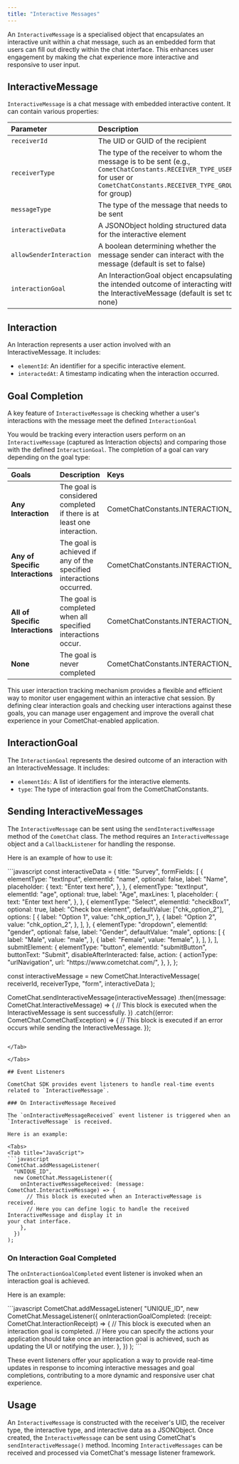 ```yaml
---
title: "Interactive Messages"
---
```




An `InteractiveMessage` is a specialised object that encapsulates an interactive unit within a chat message, such as an embedded form that users can fill out directly within the chat interface. This enhances user engagement by making the chat experience more interactive and responsive to user input.

## InteractiveMessage

`InteractiveMessage` is a chat message with embedded interactive content. It can contain various properties:

| Parameter                | Description                                                                                                                                                               |          |
| :------------------------ | :------------------------------------------------------------------------------------------------------------------------------------------------------------------------- | :-------- |
| `receiverId`             | The UID or GUID of the recipient                                                                                                                                          | Required |
| `receiverType`           | The type of the receiver to whom the message is to be sent (e.g., `CometChatConstants.RECEIVER_TYPE_USER` for user or `CometChatConstants.RECEIVER_TYPE_GROUP` for group) | Required |
| `messageType`            | The type of the message that needs to be sent                                                                                                                             | Required |
| `interactiveData`        | A JSONObject holding structured data for the interactive element                                                                                                          | Required |
| `allowSenderInteraction` | A boolean determining whether the message sender can interact with the message (default is set to false)                                                                  |          |
| `interactionGoal`        | An InteractionGoal object encapsulating the intended outcome of interacting with the InteractiveMessage (default is set to none)                                          |          |

## Interaction

An Interaction represents a user action involved with an InteractiveMessage. It includes:

* `elementId`: An identifier for a specific interactive element.
* `interactedAt`: A timestamp indicating when the interaction occurred.

## Goal Completion

A key feature of `InteractiveMessage` is checking whether a user's interactions with the message meet the defined `InteractionGoal`

You would be tracking every interaction users perform on an `InteractiveMessage` (captured as Interaction objects) and comparing those with the defined `InteractionGoal`. The completion of a goal can vary depending on the goal type:

| Goals                            | Description                                                            | Keys                                          |
| :-------------------------------- | :---------------------------------------------------------------------- | :--------------------------------------------- |
| **Any Interaction**              | The goal is considered completed if there is at least one interaction. | CometChatConstants.INTERACTION\_TYPE\_ANY     |
| **Any of Specific Interactions** | The goal is achieved if any of the specified interactions occurred.    | CometChatConstants.INTERACTION\_TYPE\_ANY\_OF |
| **All of Specific Interactions** | The goal is completed when all specified interactions occur.           | CometChatConstants.INTERACTION\_TYPE\_All\_OF |
| **None**                         | The goal is never completed                                            | CometChatConstants.INTERACTION\_TYPE\_NONE    |

This user interaction tracking mechanism provides a flexible and efficient way to monitor user engagement within an interactive chat session. By defining clear interaction goals and checking user interactions against these goals, you can manage user engagement and improve the overall chat experience in your CometChat-enabled application.

## InteractionGoal

The `InteractionGoal` represents the desired outcome of an interaction with an InteractiveMessage. It includes:

* `elementIds`: A list of identifiers for the interactive elements.
* `type`: The type of interaction goal from the CometChatConstants.

## Sending InteractiveMessages

The `InteractiveMessage` can be sent using the `sendInteractiveMessage` method of the `CometChat` class. The method requires an `InteractiveMessage` object and a `CallbackListener` for handling the response.

Here is an example of how to use it:

<Tabs>
<Tab title="JavaScript">
```javascript
const interactiveData = {
  title: "Survey",
  formFields: [
    {
      elementType: "textInput",
      elementId: "name",
      optional: false,
      label: "Name",
      placeholder: {
        text: "Enter text here",
      },
    },
    {
      elementType: "textInput",
      elementId: "age",
      optional: true,
      label: "Age",
      maxLines: 1,
      placeholder: {
        text: "Enter text here",
      },
    },
    {
      elementType: "Select",
      elementId: "checkBox1",
      optional: true,
      label: "Check box element",
      defaultValue: ["chk_option_2"],
      options: [
        {
          label: "Option 1",
          value: "chk_option_1",
        },
        {
          label: "Option 2",
          value: "chk_option_2",
        },
      ],
    },
    {
      elementType: "dropdown",
      elementId: "gender",
      optional: false,
      label: "Gender",
      defaultValue: "male",
      options: [
        {
          label: "Male",
          value: "male",
        },
        {
          label: "Female",
          value: "female",
        },
      ],
    },
  ],
  submitElement: {
    elementType: "button",
    elementId: "submitButton",
    buttonText: "Submit",
    disableAfterInteracted: false,
    action: {
      actionType: "urlNavigation",
      url: "https://www.cometchat.com/",
    },
  },
};

const interactiveMessage = new CometChat.InteractiveMessage(
  receiverId,
  receiverType,
  "form",
  interactiveData
);

CometChat.sendInteractiveMessage(interactiveMessage)
  .then((message: CometChat.InteractiveMessage) => {
    // This block is executed when the InteractiveMessage is sent successfully.
  })
  .catch((error: CometChat.CometChatException) => {
    // This block is executed if an error occurs while sending the InteractiveMessage.
  });
```

</Tab>

</Tabs>

## Event Listeners

CometChat SDK provides event listeners to handle real-time events related to `InteractiveMessage`.

### On InteractiveMessage Received

The `onInteractiveMessageReceived` event listener is triggered when an `InteractiveMessage` is received.

Here is an example:

<Tabs>
<Tab title="JavaScript">
```javascript
CometChat.addMessageListener(
  "UNIQUE_ID",
  new CometChat.MessageListener({
    onInteractiveMessageReceived: (message: CometChat.InteractiveMessage) => {
      // This block is executed when an InteractiveMessage is received.
      // Here you can define logic to handle the received InteractiveMessage and display it in 										your chat interface.
    },
  })
);
```

</Tab>

</Tabs>

### On Interaction Goal Completed

The `onInteractionGoalCompleted` event listener is invoked when an interaction goal is achieved.

Here is an example:

<Tabs>
<Tab title="JavaScript">
```javascript
CometChat.addMessageListener(
  "UNIQUE_ID",
  new CometChat.MessageListener({
    onInteractionGoalCompleted: (receipt: CometChat.InteractionReceipt) => {
      // This block is executed when an interaction goal is completed.
      // Here you can specify the actions your application should take once an interaction goal is 								achieved, such as updating the UI or notifying the user.
    },
  })
);
```

</Tab>

</Tabs>

These event listeners offer your application a way to provide real-time updates in response to incoming interactive messages and goal completions, contributing to a more dynamic and responsive user chat experience.

## Usage

An `InteractiveMessage` is constructed with the receiver's UID, the receiver type, the interactive type, and interactive data as a JSONObject. Once created, the `InteractiveMessage` can be sent using CometChat's `sendInteractiveMessage()` method. Incoming `InteractiveMessages` can be received and processed via CometChat's message listener framework.
